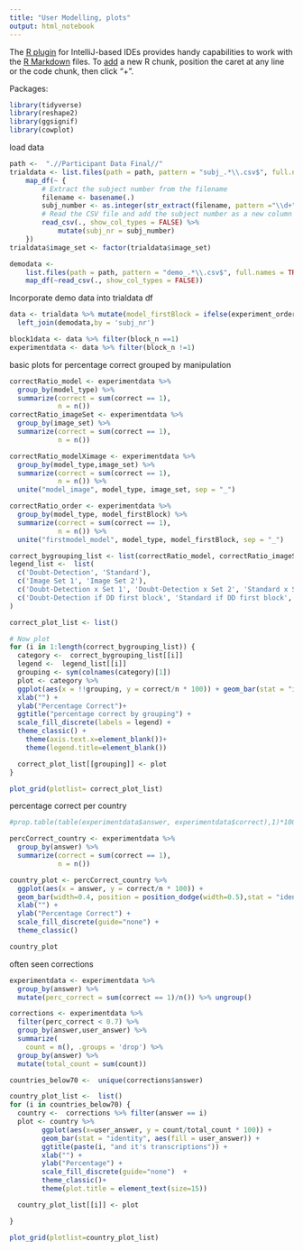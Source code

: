 ---
title: "User Modelling, plots"
output: html_notebook
---

The [R plugin](https://www.jetbrains.com/help/pycharm/r-plugin-support.html) for IntelliJ-based IDEs provides
handy capabilities to work with the [R Markdown](https://www.jetbrains.com/help/pycharm/r-markdown.html) files.
To [add](https://www.jetbrains.com/help/pycharm/r-markdown.html#add-code-chunk) a new R chunk,
position the caret at any line or the code chunk, then click "+".

Packages:
```{r echo = T, results = 'hide'}
library(tidyverse)
library(reshape2)
library(ggsignif)
library(cowplot)
```
load data
```{r echo = T, results = 'hide'}
path <-  ".//Participant Data Final//"
trialdata <- list.files(path = path, pattern = "subj_.*\\.csv$", full.names = TRUE) %>%
    map_df(~ {
        # Extract the subject number from the filename
        filename <- basename(.)
        subj_number <- as.integer(str_extract(filename, pattern ="\\d+")) # string to int
        # Read the CSV file and add the subject number as a new column
        read_csv(., show_col_types = FALSE) %>%
            mutate(subj_nr = subj_number)
    })
trialdata$image_set <- factor(trialdata$image_set)

demodata <-
    list.files(path = path, pattern = "demo_.*\\.csv$", full.names = TRUE) %>%
    map_df(~read_csv(., show_col_types = FALSE))

```
Incorporate demo data into trialdata df
```{r}
data <- trialdata %>% mutate(model_firstBlock = ifelse(experiment_order == 0 | experiment_order == 2, "Standard", "Doubt-Detection")) %>%
  left_join(demodata,by = 'subj_nr')
```

```{r}
block1data <- data %>% filter(block_n ==1)
experimentdata <- data %>% filter(block_n !=1)
```
basic plots for percentage correct grouped by manipulation
```{r}
correctRatio_model <- experimentdata %>%
  group_by(model_type) %>%
  summarize(correct = sum(correct == 1),
            n = n())
correctRatio_imageSet <- experimentdata %>%
  group_by(image_set) %>%
  summarize(correct = sum(correct == 1),
            n = n())

correctRatio_modelXimage <- experimentdata %>%
  group_by(model_type,image_set) %>%
  summarize(correct = sum(correct == 1),
            n = n()) %>%
  unite("model_image", model_type, image_set, sep = "_")

correctRatio_order <- experimentdata %>%
  group_by(model_type, model_firstBlock) %>%
  summarize(correct = sum(correct == 1),
            n = n()) %>%
  unite("firstmodel_model", model_type, model_firstBlock, sep = "_")

correct_bygrouping_list <- list(correctRatio_model, correctRatio_imageSet, correctRatio_modelXimage, correctRatio_order)
legend_list <-  list(
  c('Doubt-Detection', 'Standard'),
  c('Image Set 1', 'Image Set 2'),
  c('Doubt-Detection x Set 1', 'Doubt-Detection x Set 2', 'Standard x Set 1' ,'Standard x Set 2'),
  c('Doubt-Detection if DD first block', 'Standard if DD first block', 'Doubt-Detection if Standard first block', 'Standard if Standard first block')
)

correct_plot_list <- list()

# Now plot
for (i in 1:length(correct_bygrouping_list)) {
  category <-  correct_bygrouping_list[[i]]
  legend <-  legend_list[[i]]
  grouping <- sym(colnames(category)[1])
  plot <- category %>%
  ggplot(aes(x = !!grouping, y = correct/n * 100)) + geom_bar(stat = "identity", aes(fill = !!grouping)) +
  xlab("") +
  ylab("Percentage Correct")+
  ggtitle("percentage correct by grouping") +
  scale_fill_discrete(labels = legend) +
  theme_classic() +
    theme(axis.text.x=element_blank())+
    theme(legend.title=element_blank())

  correct_plot_list[[grouping]] <- plot
}

plot_grid(plotlist= correct_plot_list)

```
percentage correct per country
```{r}
#prop.table(table(experimentdata$answer, experimentdata$correct),1)*100

percCorrect_country <- experimentdata %>%
  group_by(answer) %>%
  summarize(correct = sum(correct == 1),
            n = n())

country_plot <- percCorrect_country %>%
  ggplot(aes(x = answer, y = correct/n * 100)) +
  geom_bar(width=0.4, position = position_dodge(width=0.5),stat = "identity", aes(fill = answer)) +
  xlab("") +
  ylab("Percentage Correct") +
  scale_fill_discrete(guide="none") +
  theme_classic()

country_plot
```
often seen corrections
```{r}
experimentdata <- experimentdata %>%
  group_by(answer) %>%
  mutate(perc_correct = sum(correct == 1)/n()) %>% ungroup()

corrections <- experimentdata %>%
  filter(perc_correct < 0.7) %>%
  group_by(answer,user_answer) %>%
  summarize(
    count = n(), .groups = 'drop') %>%
  group_by(answer) %>%
  mutate(total_count = sum(count))

countries_below70 <-  unique(corrections$answer)

country_plot_list <-  list()
for (i in countries_below70) {
  country <-  corrections %>% filter(answer == i)
  plot <- country %>%
        ggplot(aes(x=user_answer, y = count/total_count * 100)) +
        geom_bar(stat = "identity", aes(fill = user_answer)) +
        ggtitle(paste(i, "and it's transcriptions")) +
        xlab("") +
        ylab("Percentage") +
        scale_fill_discrete(guide="none")  +
        theme_classic()+
        theme(plot.title = element_text(size=15))

  country_plot_list[[i]] <- plot

}

plot_grid(plotlist=country_plot_list)


```
